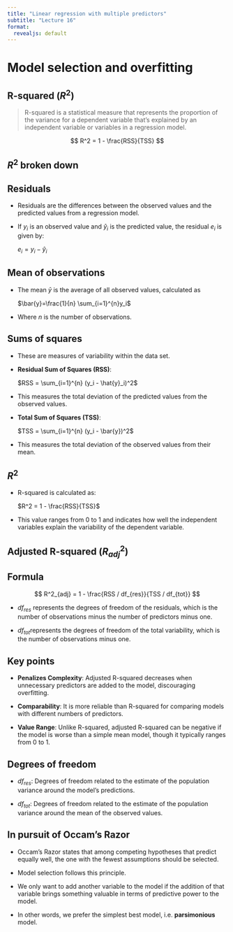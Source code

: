 ```yaml
---
title: "Linear regression with multiple predictors"
subtitle: "Lecture 16"
format:
  revealjs: default
---
```


# Model selection and overfitting

## R-squared ($R^2$) {.smaller}

> R-squared is a statistical measure that represents the proportion of the variance for a dependent variable that's explained by an independent variable or variables in a regression model.

$$
R^2 = 1 - \frac{RSS}{TSS}
$$

## $R^2$ broken down {.smaller}

::: panel-tabset
## Residuals

::: incremental
-   Residuals are the differences between the observed values and the predicted values from a regression model.

-   If $y_i$ is an observed value and $\hat{y}_i$ is the predicted value, the residual $e_i$ is given by:

    $e_i = y_i - \hat{y}_i$
:::

## Mean of observations

::: incremental
-   The mean $\bar{y}$ is the average of all observed values, calculated as

    $\bar{y}=\frac{1}{n} \sum_{i=1}^{n}y_i$

-   Where $n$ is the number of observations.
:::

## Sums of squares

::: incremental
-   These are measures of variability within the data set.

-   **Residual Sum of Squares (RSS)**:

    $RSS = \sum_{i=1}^{n} (y_i - \hat{y}_i)^2$
:::

::: incremental
-   This measures the total deviation of the predicted values from the observed values.
:::

::: incremental
-   **Total Sum of Squares (TSS)**:

    $TSS = \sum_{i=1}^{n} (y_i - \bar{y})^2$

-   This measures the total deviation of the observed values from their mean.
:::

## $R^2$

::: incremental
-   R-squared is calculated as:

    $R^2 = 1 - \frac{RSS}{TSS}$

-   This value ranges from 0 to 1 and indicates how well the independent variables explain the variability of the dependent variable.
:::
:::

## Adjusted R-squared ($R^2_{adj}$) {.smaller}

::: panel-tabset
## Formula

$$
R^2_{adj} = 1 - \frac{RSS / df_{res}}{TSS / df_{tot}}
$$

::: incremental
-   $df_{res}$ represents the degrees of freedom of the residuals, which is the number of observations minus the number of predictors minus one.

-   $df_{tot}$​ represents the degrees of freedom of the total variability, which is the number of observations minus one.
:::

## Key points

::: incremental
-   **Penalizes Complexity**: Adjusted R-squared decreases when unnecessary predictors are added to the model, discouraging overfitting.

-   **Comparability**: It is more reliable than R-squared for comparing models with different numbers of predictors.

-   **Value Range**: Unlike R-squared, adjusted R-squared can be negative if the model is worse than a simple mean model, though it typically ranges from 0 to 1.
:::

## Degrees of freedom

::: incremental
-   $df_{res}$: Degrees of freedom related to the estimate of the population variance around the model's predictions.

-   $df_{tot}$​: Degrees of freedom related to the estimate of the population variance around the mean of the observed values.
:::
:::

## In pursuit of Occam's Razor {.smaller}

::: incremental
-   Occam's Razor states that among competing hypotheses that predict equally well, the one with the fewest assumptions should be selected.

-   Model selection follows this principle.

-   We only want to add another variable to the model if the addition of that variable brings something valuable in terms of predictive power to the model.

-   In other words, we prefer the simplest best model, i.e. **parsimonious** model.
:::
